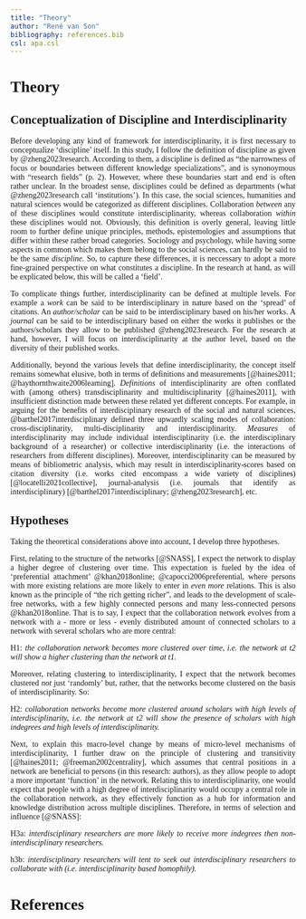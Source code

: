 ```yaml
---
title: "Theory"
author: "René van Son"
bibliography: references.bib
csl: apa.csl
---
```


```{=html}
<style>
body {
text-align: justify;
font-family: Times;
}
</style>
```
# Theory

## Conceptualization of Discipline and Interdisciplinarity

Before developing any kind of framework for interdisciplinarity, it is first necessary to conceptualize 'discipline' itself. In this study, I follow the definition of discipline as given by @zheng2023research. According to them, a discipline is defined as "the narrowness of focus or boundaries between different knowledge specializations", and is synonoymous with "research fields" (p. 2). However, where these boundaries start and end is often rather unclear. In the broadest sense, disciplines could be defined as departments (what @zheng2023research call 'institutions'). In this case, the social sciences, humanities and natural sciences would be categorized as different disciplines. Collaboration *between* any of these disciplines would constitute interdisciplinarity, whereas collaboration *within* these disciplines would not. Obviously, this definition is overly general, leaving little room to further define unique principles, methods, epistemologies and assumptions that differ within these rather broad categories. Sociology and psychology, while having some aspects in common which makes them belong to the social sciences, can hardly be said to be the same *discipline.* So, to capture these differences, it is neccessary to adopt a more fine-grained perspective on what constitutes a discipline. In the research at hand, as will be explicated below, this will be called a 'field'.

To complicate things further, interdisciplinarity can be defined at multiple levels. For example a *work* can be said to be interdisciplinary in nature based on the 'spread' of citations. An *author/scholar* can be said to be interdisciplinary based on his/her works. A *journal* can be said to be interdisciplinary based on either the works it publishes or the authors/scholars they allow to be published @zheng2023research. For the research at hand, however, I will focus on interdisciplinarity at the author level, based on the diversity of their published works.

Additionally, beyond the various levels that define interdisciplinarity, the concept itself remains somewhat elusive, both in terms of definitions and measurements [@haines2011; @haythornthwaite2006learning]. *Definitions* of interdisciplinarity are often conflated with (among others) transdisciplinarity and multidisciplinarity [@haines2011], with insufficient distinction made between these related yet different concepts. For example, in arguing for the benefits of interdisciplinary research of the social and natural sciences, @barthel2017interdisciplinary defined three upwardly scaling modes of collaboration: cross-disciplinarity, multi-disciplinarity and interdisciplinarity. *Measures* of interdisciplinarity may include individual interdisciplinarity (i.e. the interdisciplinary background of a researcher) or collective interdisciplinarity (i.e. the interactions of researchers from different disciplines). Moreover, interdisciplinarity can be measured by means of bibliometric analysis, which may result in interdisciplinarity-scores based on citation diversity (i.e. works cited encompass a wide variety of disciplines) [@locatelli2021collective], journal-analysis (i.e. journals that identify as interdisciplinary) [@barthel2017interdisciplinary; @zheng2023research], etc.

## Hypotheses

Taking the theoretical considerations above into account, I develop three hypotheses.

First, relating to the structure of the networks [@SNASS], I expect the network to display a higher degree of clustering over time. This expectation is fueled by the idea of 'preferential attachment' @khan2018online; @capocci2006preferential, where persons with more existing relations are more likely to enter in *even more* relations. This is also known as the principle of "the rich getting richer", and leads to the development of scale-free networks, with a few highly connected persons and many less-connected persons @khan2018online. That is to say, I expect that the collaboration network evolves from a network with a - more or less - evenly distributed amount of connected scholars to a network with several scholars who are more central:

H1: *the collaboration network becomes more clustered over time, i.e. the network at t2 will show a higher clustering than the network at t1.*

Moreover, relating clustering to interdisciplinarity, I expect that the network becomes clustered *not* just 'randomly' but, rather, that the networks become clustered on the basis of interdisciplinarity. So:

H2: *collaboration networks become more clustered around scholars with high levels of interdisciplinarity, i.e. the network at t2 will show the presence of scholars with high indegrees and high levels of interdisciplinarity.*

Next, to explain this macro-level change by means of micro-level mechanisms of interdisciplinarity, I further draw on the principle of clustering and transitivity [@haines2011; @freeman2002centrality], which assumes that central positions in a network are beneficial to persons (in this research: authors), as they allow people to adopt a more important 'function' in the network. Relating this to interdisciplinarity, one would expect that people with a high degree of interdisciplinarity would occupy a central role in the collaboration network, as they effectively function as a hub for information and knowledge distribution across multiple disciplines. Therefore, in terms of selection and influence [@SNASS]:

H3a: *interdisciplinary researchers are more likely to receive more indegrees then non-interdisciplinary researchers.*

h3b: *interdisciplinary researchers will tent to seek out interdisciplinary researchers to collaborate with* *(i.e. interdisciplinarity based homophily).*

# References
